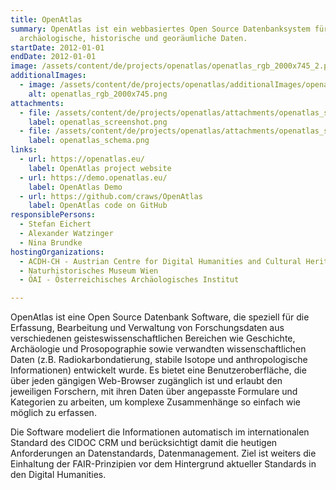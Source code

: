 ```yaml
---
title: OpenAtlas
summary: OpenAtlas ist ein webbasiertes Open Source Datenbanksystem für komplexe
  archäologische, historische und georäumliche Daten.
startDate: 2012-01-01
endDate: 2012-01-01
image: /assets/content/de/projects/openatlas/openatlas_rgb_2000x745_2.png
additionalImages:
  - image: /assets/content/de/projects/openatlas/additionalImages/openatlas_rgb_2000x745.png
    alt: openatlas_rgb_2000x745.png
attachments:
  - file: /assets/content/de/projects/openatlas/attachments/openatlas_screenshot.png
    label: openatlas_screenshot.png
  - file: /assets/content/de/projects/openatlas/attachments/openatlas_schema.png
    label: openatlas_schema.png
links:
  - url: https://openatlas.eu/
    label: OpenAtlas project website
  - url: https://demo.openatlas.eu/
    label: OpenAtlas Demo
  - url: https://github.com/craws/OpenAtlas
    label: OpenAtlas code on GitHub
responsiblePersons:
  - Stefan Eichert
  - Alexander Watzinger
  - Nina Brundke
hostingOrganizations:
  - ACDH-CH - Austrian Centre for Digital Humanities and Cultural Heritage
  - Naturhistorisches Museum Wien
  - ÖAI - Österreichisches Archäologisches Institut

---
```

OpenAtlas ist eine Open Source Datenbank Software, die speziell für die Erfassung, Bearbeitung und Verwaltung von Forschungsdaten aus verschiedenen geisteswissenschaftlichen Bereichen wie Geschichte, Archäologie und Prosopographie sowie verwandten wissenschaftlichen Daten (z.B. Radiokarbondatierung, stabile Isotope und anthropologische Informationen) entwickelt wurde. Es bietet eine Benutzeroberfläche, die über jeden gängigen Web-Browser zugänglich ist und erlaubt den jeweiligen Forschern, mit ihren Daten über angepasste Formulare und Kategorien zu arbeiten, um komplexe Zusammenhänge so einfach wie möglich zu erfassen.

Die Software modeliert die Informationen automatisch im internationalen Standard des CIDOC CRM und berücksichtigt damit die heutigen Anforderungen an Datenstandards, Datenmanagement. Ziel ist weiters die Einhaltung der FAIR-Prinzipien vor dem Hintergrund aktueller Standards in den Digital Humanities.